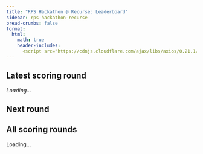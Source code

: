 ```yaml
---
title: "RPS Hackathon @ Recurse: Leaderboard"
sidebar: rps-hackathon-recurse
bread-crumbs: false
format:
  html:
    math: true
    header-includes:
      <script src="https://cdnjs.cloudflare.com/ajax/libs/axios/0.21.1/axios.min.js"></script>
---
```


<style>
    table {
        border-collapse: collapse;
        margin-top: 20px;
    }
    th, td {
        border: 1px solid #ddd;
        padding: 2px;
        text-align: center;
        white-space: nowrap;
        overflow: hidden;
        text-overflow: ellipsis;
    }
    th {
        background-color: #f1f1f1;
        height: 13.7em;
        white-space: nowrap;
        padding: 8px;
        vertical-align: bottom;
    }
    th > div {
        writing-mode: vertical-lr;
        transform: rotate(180deg);
        height: 100%;
        width: 100%;
        text-align: left;
        padding: 0 3px;
    }
    .half-row-gap {
        height: 10px;
        background-color: #f9f9f9;
    }
    .half-column-gap {
        width: 10px;
        background-color: #f9f9f9;
    }
    .score-cell {
        color: black;
        text-shadow: 1px 1px 1px rgba(255,255,255,0.5);
    }
    .ebot {
        display: none;
    }
    #last-scoring-round-info {
        margin-bottom: 20px;
        font-style: italic;
        width: 58em;
    }
    
    .collapsible-section {
        margin-bottom: 10px;
        border: 1px solid #ddd;
        border-radius: 4px;
        overflow-x: auto; /* Allow horizontal scrolling if needed */
    }

    .collapsible-title {
        background-color: #f1f1f1;
        padding: 10px;
        cursor: pointer;
        display: flex;
        align-items: center;
    }

    .collapsible-content {
        padding: 10px;
        min-width: fit-content; /* Ensure content expands to fit the table */
    }

    .toggle-btn, .control-btn {
        background-color: #999999; /* Neutral medium grey */
        color: white;
        border: none;
        padding: 5px 10px;
        text-align: center;
        text-decoration: none;
        display: inline-block;
        font-size: 14px;
        margin-right: 10px;
        cursor: pointer;
        border-radius: 4px;
        transition: background-color 0.3s;
    }

    .toggle-btn:hover, .control-btn:hover {
        background-color: #666666; /* Slightly darker on hover */
    }

    #all-scoring-rounds {
        overflow-x: auto; /* Allow horizontal scrolling for the entire container if needed */
        width: 58em;
    }

    #expand-all, #collapse-all {
        margin-bottom: 10px;
    }
</style>

<h2>Latest scoring round</h2>

<div id="last-scoring-round-info">Loading...</div>
<div id="last-scoring-round-table-container"></div>

<h2>Next round</h2>
<em><span id="next-round-name"></span></em>

<h2>All scoring rounds</h2>

<div id="all-scoring-rounds">Loading...</div>

<script>
    const NON_EBOT_EXCEPTIONS = ['Di10n', 'Elijer', 'Crazytieguy'];

    async function fetchLeaderboardTestingData() {
        try {
            const response = await axios.get('https://staff-dev1.poker.camp:8443/leaderboard-rps-hackathon-20240917/latest');
            return response.data;
        } catch (error) {
            console.error('Error fetching data:', error);
            return null;
        }
    }

    async function fetchLeaderboardScoringData() {
        try {
            const response = await axios.get('https://staff-dev1.poker.camp:8443/leaderboard-rps-hackathon-20240917/scoring');
            return response.data;
        } catch (error) {
            console.error('Error fetching data:', error);
            return null;
        }
    }

    function getColorForValue(value) {
        const normalizedValue = (value + 100) / 200; // Normalize to 0-1
        if (normalizedValue < 0.5) {
            // Red to White
            const intensity = Math.round(255 * (normalizedValue * 2));
            return `rgb(255, ${intensity}, ${intensity})`;
        } else {
            // White to Green
            const intensity = Math.round(255 * ((1 - normalizedValue) * 2));
            return `rgb(${intensity}, 255, ${intensity})`;
        }
    }

    function formatNumber(value) {
        return value > 0 ? `+${value.toFixed(2)}` : value.toFixed(2);
    }

    function isEBot(name) {
        return /^\d-/.test(name) && !NON_EBOT_EXCEPTIONS.includes(name);
    }

    function formatDate(dateString) {
        const date = new Date(dateString);
        return date.toLocaleString();
    }
    
    // Function to format date, dropping the date if it's today
    function formatDateMaybe(dateString) {
        const date = new Date(dateString);
        const today = new Date();
        if (date.toDateString() === today.toDateString()) {
            return date.toLocaleTimeString();
        } else {
            return formatDate(dateString);
        }
    }

    function createTournamentInfo(data) {
        const { tournament_id, start_time, end_time, scoring_weight, groups, round_name } = data;
        const username = localStorage.getItem('github_username');
        let userScore = 'N/A';
    
        // Find the user's score
        for (let group of groups) {
            const player = group.players.find(p => p.name === username);
            if (player) {
                userScore = player.mean.toFixed(2);
                break;
            }
        }
    
        return `
            <strong>You: ${userScore}${scoring_weight !== undefined ? ` × weight ${scoring_weight.toFixed(2)}` : ''}</strong> | 
            Tournament #${tournament_id} (<em>${round_name}</em>) | 
            Started: ${formatDateMaybe(start_time)} | 
            Ended: ${formatDateMaybe(end_time)}
        `;
    }

    function calculateTotalScores(allRoundsData) {
        const totalScores = {};
        allRoundsData.forEach(roundData => {
            const weight = roundData.scoring_weight;
            roundData.groups.forEach(group => {
                group.players.forEach(player => {
                    if (!totalScores[player.name]) {
                        totalScores[player.name] = 0;
                    }
                    totalScores[player.name] += player.mean * weight;
                });
            });
        });
        return totalScores;
    }

    function createMatrixTable(data, isLatestRound = false, allRoundsData = null) {
        const players = data.groups.flatMap(group => group.players);
        let nonEBots = players.filter(player => !isEBot(player.name));
        let eBots = players.filter(player => isEBot(player.name));
    
        // Calculate sum of scores against non-eBots for each eBot
        eBots.forEach(eBot => {
            eBot.sumAgainstNonEBots = nonEBots.reduce((sum, nonEBot) => {
                return sum + (eBot.matchups[nonEBot.name] || 0);
            }, 0);
        });
    
        if (isLatestRound && allRoundsData) {
            // Calculate total scores
            const totalScores = calculateTotalScores(allRoundsData);
            players.forEach(player => {
                player.totalScore = totalScores[player.name] || 0;
            });
            // Sort non-eBots by total score descending for the latest round
            nonEBots.sort((a, b) => b.totalScore - a.totalScore);
        } else {
            // Sort non-eBots by round score descending for previous rounds
            nonEBots.sort((a, b) => b.mean - a.mean);
        }
    
        // Sort eBots by sum of scores against non-eBots ascending
        eBots.sort((a, b) => a.sumAgainstNonEBots - b.sumAgainstNonEBots);
    
        const sortedPlayers = [...nonEBots, ...eBots];
        const playerNames = sortedPlayers.map(player => player.name);
    
        let tableHTML = '<table><tr><th>Player</th>';
        if (isLatestRound) {
            tableHTML += '<th>Total Score</th>';
        }
        tableHTML += '<th>Round Score</th><th class="half-column-gap"></th>';
        playerNames.forEach((name, index) => {
            if (index === nonEBots.length) {
                tableHTML += '<th class="half-column-gap"></th>';
            }
            tableHTML += `<th><div>${name}</div></th>`;
        });
        tableHTML += '</tr>';
        
        const username = localStorage.getItem('github_username');
        
        sortedPlayers.forEach((player, index) => {
            const playerClass = player.name.replace(/[^a-zA-Z0-9]/g, '_');
            const ebotClass = isEBot(player.name) ? 'ebot' : '';
            const isUserRow = (player.name === username) || (player.name === username + '[UPDATE]');
            const userRowClass = isUserRow ? 'user-row' : '';
            const userRowStyle = isUserRow ? 'style="font-weight: bold; border: 2px solid #000;"' : '';
            
            tableHTML += `<tr class="${playerClass} ${ebotClass} ${userRowClass}" ${userRowStyle}>`;
            tableHTML += `<td>${player.name}</td>`;
            if (isLatestRound) {
                tableHTML += `<td>${formatNumber(player.totalScore)}</td>`;
            }
            tableHTML += `<td>${formatNumber(player.mean)} × ${data.scoring_weight}</td>`;
            tableHTML += '<td class="half-column-gap"></td>';
            playerNames.forEach((opponentName, opponentIndex) => {
                if (opponentIndex === nonEBots.length) {
                    tableHTML += '<td class="half-column-gap"></td>';
                }
                const matchupValue = player.matchups[opponentName];
                if (matchupValue !== undefined) {
                    const backgroundColor = getColorForValue(matchupValue);
                    tableHTML += `<td class="score-cell" style="background-color: ${backgroundColor}">${formatNumber(matchupValue)}</td>`;
                } else {
                    tableHTML += '<td>-</td>';
                }
            });
            tableHTML += '</tr>';
        });
    
        tableHTML += '</table>';
        return tableHTML;
    }
    async function initTables() {
        const data = await fetchLeaderboardScoringData();
        const allRoundsData = data["scoring_rounds"];
        const last_round_data = allRoundsData[0];
        if (last_round_data) {
            const tournamentInfoContainer = document.getElementById('last-scoring-round-info');
            tournamentInfoContainer.innerHTML = createTournamentInfo(last_round_data);
            const tableContainer = document.getElementById('last-scoring-round-table-container');
            tableContainer.innerHTML = createMatrixTable(last_round_data, true, allRoundsData);
        }
        
        const allScoringRoundsContainer = document.getElementById('all-scoring-rounds');
        allScoringRoundsContainer.innerHTML = "";
        
        // Add "Expand All" and "Collapse All" buttons
        const controlButtons = document.createElement('div');
        controlButtons.innerHTML = `
            <button id="expand-all" class="control-btn">Expand All</button>
            <button id="collapse-all" class="control-btn">Collapse All</button>
        `;
        allScoringRoundsContainer.appendChild(controlButtons);
    
        const collapsibleSections = [];
        
        allRoundsData.reduce((index, this_round_data) => {
            if (this_round_data) {
                const collapsibleSection = document.createElement('div');
                collapsibleSection.className = 'collapsible-section';
                
                const titleBar = document.createElement('div');
                titleBar.className = 'collapsible-title';
                titleBar.innerHTML = `
                    <button class="toggle-btn">Expand</button>
                    <span>${createTournamentInfo(this_round_data)}</span>
                `;
                
                const content = document.createElement('div');
                content.className = 'collapsible-content';
                content.style.display = 'none';
                content.innerHTML = createMatrixTable(this_round_data, index === 0, allRoundsData);
                
                collapsibleSection.appendChild(titleBar);
                collapsibleSection.appendChild(content);
                
                allScoringRoundsContainer.appendChild(collapsibleSection);
                
                const toggleBtn = titleBar.querySelector('.toggle-btn');
                toggleBtn.addEventListener('click', () => {
                    content.style.display = content.style.display === 'none' ? 'block' : 'none';
                    toggleBtn.textContent = content.style.display === 'none' ? 'Expand' : 'Collapse';
                });
    
                collapsibleSections.push({ content, toggleBtn });
    
                return index + 1;
            }
            return index;
        }, 1);
    
        // Add functionality to "Expand All" and "Collapse All" buttons
        document.getElementById('expand-all').addEventListener('click', () => {
            collapsibleSections.forEach(section => {
                section.content.style.display = 'block';
                section.toggleBtn.textContent = 'Collapse';
            });
        });
    
        document.getElementById('collapse-all').addEventListener('click', () => {
            collapsibleSections.forEach(section => {
                section.content.style.display = 'none';
                section.toggleBtn.textContent = 'Expand';
            });
        });
        
        if (data["next_round_name"] === null) {
            document.getElementById('next-round-name').innerHTML = `(no more rounds)`;
        } else {
            document.getElementById('next-round-name').innerHTML = `"${data["next_round_name"]}" at ${formatDateMaybe(data["next_round_time"])}`;
        }
    }

    initTables();
</script>
